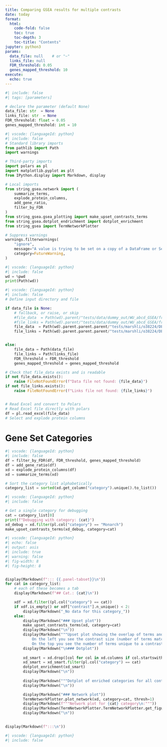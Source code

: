 ```yaml
---
title: Comparing GSEA results for multiple contrasts
date: today
format:
  html:
    code-fold: false
    toc: true
    toc-depth: 3
    toc-title: "Contents"
jupyter: python3
params:
  data_file: null    # or "~"
  links_file: null
  FDR_threshold: 0.05
  genes_mapped_threshold: 10
execute:
  echo: true
---
```



```python
#| include: false
#| tags: [parameters]

# declare the parameter (default None)
data_file: str  = None
links_file: str  = None
FDR_threshold: float = 0.05
genes_mapped_threshold: int = 10
```

```python
#| vscode: {languageId: python}
#| include: false
# Standard library imports
from pathlib import Path
import warnings

# Third-party imports
import polars as pl
import matplotlib.pyplot as plt
from IPython.display import Markdown, display

# Local imports
from string_gsea.network import (
    summarize_terms,
    explode_protein_columns,
    add_gene_ratio,
    filter_by_FDR
)
from string_gsea.gsea_plotting import make_upset_contrasts_terms
from string_gsea.dotplot_endrichment import dotplot_enrichment
from string_gsea import TermNetworkPlotter

# Suppress warnings
warnings.filterwarnings(
    "ignore",
    message="A value is trying to be set on a copy of a DataFrame or Series through chained assignment",
    category=FutureWarning,
)
```

```python
#| vscode: {languageId: python}
#| include: false
wd = %pwd
print(Path(wd))
```


```python
#| vscode: {languageId: python}
#| include: false
# Define input directory and file

if data_file is None:
    # fallback, or raise, or skip
    #file_data  = Path(wd).parent/"tests/data/dummy_out/WU_abcd_GSEA/from_rnk"/"WUabcd_string_gsea_results_long.xlsx"
    #file_links = Path(wd).parent/"tests/data/dummy_out/WU_abcd_GSEA/from_rnk"/"links.txt"
    file_data  = Path(wd).parent.parent.parent/"tests/marshli/o38224/DEA_dataset_KD_vs_Scr_Peptide/WU_DEA_dataset_KD_vs_Scr_Peptide_GSEA/pep_2_no_imputed"/"WUDEA_dataset_KD_vs_Scr_Peptide_string_gsea_results_long.xlsx"
    file_links = Path(wd).parent.parent.parent/"tests/marshli/o38224/DEA_dataset_KD_vs_Scr_Peptide/WU_DEA_dataset_KD_vs_Scr_Peptide_GSEA/pep_2_no_imputed"/"links.txt"


else:
    file_data = Path(data_file)
    file_links = Path(links_file)
    FDR_threshold = FDR_threshold
    genes_mapped_threshold = genes_mapped_threshold

# Check that file_data exists and is readable
if not file_data.exists():
    raise FileNotFoundError(f"Data file not found: {file_data}")
if not file_links.exists():
    raise FileNotFoundError(f"Links file not found: {file_links}")


# Read Excel and convert to Polars
# Read Excel file directly with polars
df = pl.read_excel(file_data)
# Select and explode protein columns
```



# Gene Set Categories

```python
#| vscode: {languageId: python}
#| include: false
df = filter_by_FDR(df, FDR_threshold, genes_mapped_threshold)
df = add_gene_ratio(df)
xd = explode_protein_columns(df)
xd = summarize_terms(xd)

# Sort the category list alphabetically
category_list = sorted(xd.get_column("category").unique().to_list())
```

```python
#| vscode: {languageId: python}
#| include: false

# Get a single category for debugging
cat = category_list[0]
print(f"Debugging with category: {cat}")
xd_debug = xd.filter(pl.col("category") == "Monarch")
make_upset_contrasts_terms(xd_debug, category=cat)

```

```python
#| vscode: {languageId: python}
#| echo: false
#| output: asis
#| include: true
#| warning: false
#| fig-width: 8
#| fig-height: 8


display(Markdown(f"::: {{.panel-tabset}}\n"))
for cat in category_list:
    # each of these becomes a tab
    display(Markdown(f"## Cat.: {cat}\n"))

    xdf = xd.filter((pl.col("category") == cat))
    if xdf.is_empty() or xdf["contrast"].n_unique() < 2:
        display(Markdown("_No data for this category_"))
    else:
        display(Markdown("### Upset plot"))
        make_upset_contrasts_terms(xd, category=cat)
        display(Markdown("\n"))
        display(Markdown("""Upset plot showing the overlap of terms and contrasts.
            On the left you see the contrast size (number of terms matching the contrast).
            On the top you see the number of terms unique to a contrast, or a combination of contrast."""))
        display(Markdown("\n### Dotplot"))
        
        xd_smart = xd.drop([col for col in xd.columns if col.startswith("protein")]).unique()
        xd_smart = xd_smart.filter(pl.col("category") == cat)
        dotplot_enrichment(xd_smart)
        display(Markdown("\n"))
        
        display(Markdown("""Dotplot of enriched categories for all contrasts. The size of the dot represents the gene ratio (number of proteins matching the term divided by the total number of proteins in the term), the color represents the -log10(FDR) (higher is better), the border color represents the direction of enrichment (blue - bottom, yellow - top, green - both ends)."""))
        display(Markdown("\n"))

        display(Markdown("### Network plot"))
        TermNetworkPlotter.plot_network(xd, category=cat, thresh=1)
        display(Markdown(f"""Network plot for {cat} category\n:"""))
        display(Markdown(TermNetworkPlotter.TermNetworkPlotter.get_figure_legend(one_contrast = False, category=cat, thresh=1)))
        display(Markdown("\n"))

        
display(Markdown(f":::\n"))
```


```python
#| vscode: {languageId: python}
#| include: false



```
